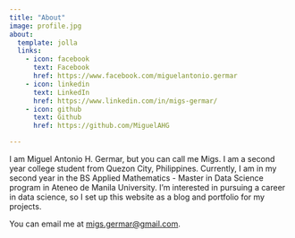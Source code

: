 ```yaml
---
title: "About"
image: profile.jpg
about:
  template: jolla
  links:
    - icon: facebook
      text: Facebook
      href: https://www.facebook.com/miguelantonio.germar
    - icon: linkedin
      text: LinkedIn
      href: https://www.linkedin.com/in/migs-germar/
    - icon: github
      text: Github
      href: https://github.com/MiguelAHG

---
```


I am Miguel Antonio H. Germar, but you can call me Migs. I am a second year college student from Quezon City, Philippines. Currently, I am in my second year in the BS Applied Mathematics - Master in Data Science program in Ateneo de Manila University. I'm interested in pursuing a career in data science, so I set up this website as a blog and portfolio for my projects.

You can email me at [migs.germar@gmail.com](mailto:migs.germar@gmail.com).